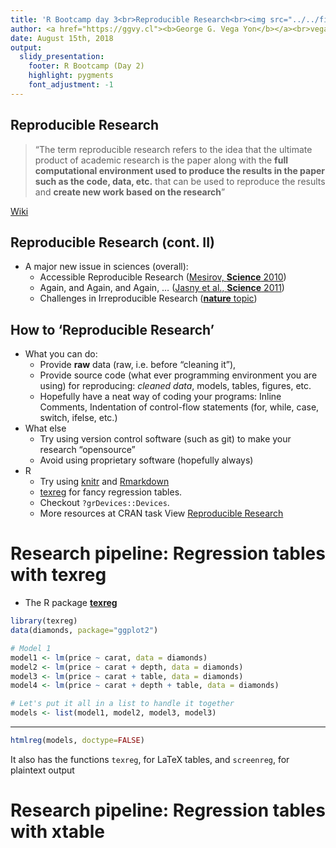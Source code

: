 ```yaml
---
title: 'R Bootcamp day 3<br>Reproducible Research<br><img src="../../fig/trojan-rlogo.svg" style="width:250px;">'
author: <a href="https://ggvy.cl"><b>George G. Vega Yon</b></a><br>vegayon@usc.edu<br><br>University of Southern California<br>Department of Preventive Medicine
date: August 15th, 2018
output: 
  slidy_presentation:
    footer: R Bootcamp (Day 2)
    highlight: pygments
    font_adjustment: -1
---
```


## Reproducible Research

> "The term reproducible research refers to the idea that the ultimate product
> of academic research is the paper along with the __full computational environment
> used to produce the results in the paper such as the code, data, etc.__ that
> can be used to reproduce the results and __create new work based on the research__"

\raggedleft 

[Wiki](https://en.wikipedia.org/wiki/Reproducibility#Reproducible_research)

## Reproducible Research (cont. II) {.smaller}

-   A major new issue in sciences (overall):
    * Accessible Reproducible Research ([Mesirov, __Science__ 2010](http://science.sciencemag.org/content/327/5964/415))
    * Again, and Again, and Again, ... ([Jasny et al., __Science__ 2011](http://science.sciencemag.org/content/334/6060/1225))
    * Challenges in Irreproducible Research ([__nature__ topic](http://www.nature.com/news/reproducibility-1.17552))
    
## How to 'Reproducible Research'

- What you can do:
    * Provide __raw__ data (raw, i.e. before "cleaning it"),
    * Provide source code (what ever programming environment you are using) for reproducing:
  _cleaned data_, models, tables, figures, etc.
    * Hopefully have a neat way of coding your programs: Inline Comments, Indentation of control-flow statements (for, while, case, switch, ifelse, etc.)
- What else
    * Try using version control software (such as git) to make your research "opensource"
    * Avoid using proprietary software (hopefully always)


- R
    * Try using [knitr](https://cran.r-project.org/web/packages/knitr/index.html) and [Rmarkdown](https://cran.r-project.org/web/packages/rmarkdown/index.html)
    * [texreg](https://cran.r-project.org/web/packages/texreg/index.html) for fancy regression tables.
    * Checkout `?grDevices::Devices`.
    * More resources at CRAN task View [Reproducible Research](https://cran.r-project.org/web/views/ReproducibleResearch.html)

# Research pipeline: Regression tables with texreg

*   The R package [**texreg**](https://cran.r-project.org/package=texreg){target="_blank"}

```r
library(texreg)
data(diamonds, package="ggplot2")

# Model 1
model1 <- lm(price ~ carat, data = diamonds)
model2 <- lm(price ~ carat + depth, data = diamonds)
model3 <- lm(price ~ carat + table, data = diamonds)
model4 <- lm(price ~ carat + depth + table, data = diamonds)

# Let's put it all in a list to handle it together
models <- list(model1, model2, model3, model3)
```

---

```r
htmlreg(models, doctype=FALSE)
```

It also has the functions `texreg`, for LaTeX tables, and `screenreg`, for plaintext output

# Research pipeline: Regression tables with xtable